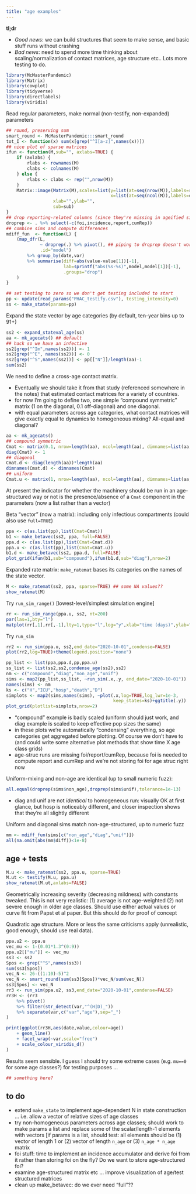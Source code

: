 ```yaml
---
title: "age examples"
---
```


**tl;dr** 

- *Good news*: we can build structures that seem to make sense, and basic stuff runs without crashing
- *Bad news*: need to spend more time thinking about scaling/normalization of contact matrices, age structure etc.. Lots more testing to do.

```r
library(McMasterPandemic)
library(Matrix)
library(cowplot)
library(tidyverse)
library(directlabels)
library(viridis)
```

Read regular parameters, make normal (non-testify, non-expanded) parameters

```r
## round, preserving sum
smart_round <- McMasterPandemic:::smart_round
tot_I <- function(x) sum(x[grep("^I[a-z]",names(x))])
## nice plot of sparse matrices
ifun <- function(M,sub="", axlabs=TRUE) {
    if (axlabs) {
        rlabs <- rownames(M)
        clabs <- colnames(M)
    } else {
        rlabs <- clabs <- rep("",nrow(M))
    }
    Matrix::image(Matrix(M),scales=list(y=list(at=seq(nrow(M)),labels=rlabs),
                                        x=list(at=seq(ncol(M)),labels=clabs, rot=90)),
                  xlab="",ylab="",
                  sub=sub)
}
## drop reporting-related columns (since they're missing in ageified sims)
droprep <- . %>% select(-c(foi,incidence,report,cumRep))
## combine sims and compute differences
mdiff_fun  <- function(L) {
    (map_dfr(L,
             ~ droprep(.) %>% pivot(), ## piping to droprep doesn't work ...
             .id="model")
        %>% group_by(date,var)
        %>% summarise(diff=abs(value-value[1])[-1],
                      lab=sprintf("abs(%s-%s)",model,model[1])[-1],
                      .groups="drop")
    )
}
```

```r
## set testing to zero so we don't get testing included to start
pp <- update(read_params("PHAC_testify.csv"), testing_intensity=0)
ss <- make_state(params=pp)
```

Expand the state vector by age categories (by default, ten-year bins up to 91+)
```r
ss2 <- expand_stateval_age(ss)
aa <- mk_agecats() ## default
## hack so we have an infective
ss2[grep("^Im",names(ss2))] <- 1
ss2[grep("^E", names(ss2))] <- 0
ss2[grep("^S",names(ss2))] <- pp[["N"]]/length(aa)-1
sum(ss2)
```

We need to define a cross-age contact matrix. 

* Eventually we should take it from that study (referenced somewhere in the notes) that estimated contact matrices for a variety of countries.
* for now I'm going to define two, one simple "compound symmetric" matrix (1 on the diagonal, 0.1 off-diagonal) and one diagonal. 
* with equal parameters across age categories, what contact matrices will give exactly equal to dynamics to homogeneous mixing? All-equal and diagonal?


```r
aa <- mk_agecats()
## compound symmetric
Cmat <- matrix(0.1, nrow=length(aa), ncol=length(aa), dimnames=list(aa,aa))
diag(Cmat) <- 1
## diagonal
Cmat.d <- diag(length(aa))*length(aa)
dimnames(Cmat.d) <- dimnames(Cmat)
## uniform
Cmat.u <- matrix(1, nrow=length(aa), ncol=length(aa), dimnames=list(aa,aa))
```

At present the indicator for whether the machinery should be run in an
age-structured way or not is the presence/absence of a `Cmat` component in the parameters (now a list
rather than a vector)

Beta "vector" (now a matrix): including only infectious compartments (could also use `full=TRUE`)
```r
ppa <- c(as.list(pp),list(Cmat=Cmat))
b1 <- make_betavec(ss2, ppa, full=FALSE)
ppa.d <- c(as.list(pp),list(Cmat=Cmat.d))
ppa.u <- c(as.list(pp),list(Cmat=Cmat.u))
b1.d <- make_betavec(ss2, ppa.d, full=FALSE)
plot_grid(ifun(b1,sub="compound"),ifun(b1.d,sub="diag"),nrow=2)
```

Expanded rate matrix: `make_ratemat` bases its categories on the names of the state vector.

```r
M <- make_ratemat(ss2, ppa, sparse=TRUE) ## some NA values??
show_ratemat(M)
```

Try `run_sim_range()` [lowest-level/simplest simulation engine]
```r
rr <- run_sim_range(ppa.u, ss2, nt=200)
par(las=1,bty="l")
matplot(rr[,1],rr[,-1],lty=1,type="l",log="y",xlab="time (days)",ylab="")
```

Try `run_sim`

```r
rr2 <- run_sim(ppa.u, ss2,end_date="2020-10-01",condense=FALSE)
plot(rr2,log=TRUE)+theme(legend.position="none")
```

```r
pp_list <- list(ppa,ppa.d,pp,ppa.u)
ss_list <- list(ss2,ss2,condense_age(ss2),ss2)
nm <- c("compound","diag","non_age","unif")
sims <- map2(pp_list,ss_list, ~run_sim(.x,.y, end_date="2020-10-01"))
names(sims) <- nm
ks <- c("H","ICU","hosp","death","D")
simplots <- map2(sims,names(sims), ~plot(.x,log=TRUE,log_lwr=1e-3,
                                         keep_states=ks)+ggtitle(.y))
plot_grid(plotlist=simplots,nrow=2)
```

- "compound" example is badly scaled (uniform should just work, and diag example is scaled to keep effective pop sizes the same)
- in these plots we're automatically "condensing" everything, so age categories get aggregated before plotting.  Of course we don't have to (and could write some alternative plot methods that show time X age class grids)
- age-struc runs are missing foi/report/cumRep, because foi is needed to compute report and cumRep and we're not storing foi for age struc right now

Uniform-mixing and non-age are identical (up to small numeric fuzz):

```r
all.equal(droprep(sims$non_age),droprep(sims$unif),tolerance=1e-13)
```

- diag and unif are not *identical* to homogeneous run: visually OK at first glance, but hosp is noticeably different, and closer inspection shows that they're all slightly different

Uniform and diagonal sims match non-age-structured, up to numeric fuzz

```r
mm <- mdiff_fun(sims[c("non_age","diag","unif")])
all(na.omit(abs(mm$diff))<1e-8)
```

## age + tests

```r
M.u <- make_ratemat(ss2, ppa.u, sparse=TRUE)
M.ut <- testify(M.u, ppa.u)
show_ratemat(M.ut,axlabs=FALSE)
```

Geometrically increasing severity (decreasing mildness)
with constants tweaked.
This is not very realistic:
(1) average is not age-weighted
(2) not severe enough in older age classes.
Should use either actual values or curve fit from Papst et al paper.
But this should do for proof of concept

Quadratic age structure. More or less the same criticisms apply
(unrealistic, good enough, should use real data).

```r
ppa.u2 <- ppa.u
vec_mu <- 1-(0.01*1.3^(0:9))
ppa.u2[["mu"]] <- vec_mu
ss3 <- ss2
Spos <- grep("^S",names(ss3))
sum(ss3[Spos])
vec_N <- 26-((1:10)-5)^2
vec_N <- smart_round(sum(ss3[Spos])*vec_N/sum(vec_N))
ss3[Spos] <- vec_N
rr3 <- run_sim(ppa.u2, ss3,end_date="2020-10-01",condense=FALSE)
rr3H <- (rr3
    %>% pivot()
    %>% filter(str_detect(var,"^(H|D)_"))
    %>% separate(var,c("var","age"),sep="_")
)
```

```r
print(ggplot(rr3H,aes(date,value,colour=age))
    + geom_line()
    + facet_wrap(~var,scale="free")
    + scale_colour_viridis_d()
)
```

Results seem sensible. I guess I should try some extreme cases (e.g. `mu==0` for  some age classes?) for testing purposes ...

```r
## something here?
```

## to do

- extend `make_state` to implement age-dependent N in state construction ... i.e. allow a vector of relative sizes of age classes
- try non-homogeneous parameters across age classes; should work to make params a list and replace some of the scalar/length-1 elements with vectors [if params is a list, should test: all elements should be (1) vector of length 1 or (2) vector of length `n_age` or (3) `n_age * n_age` matrix
- foi stuff: time to implement an incidence accumulator and derive foi from it rather than storing foi on the fly? Do we want to store age-structured foi?
- examine age-structured matrix etc ... improve visualization of age/test structured matrices
- clean up make_betavec: do we ever need "full"??
